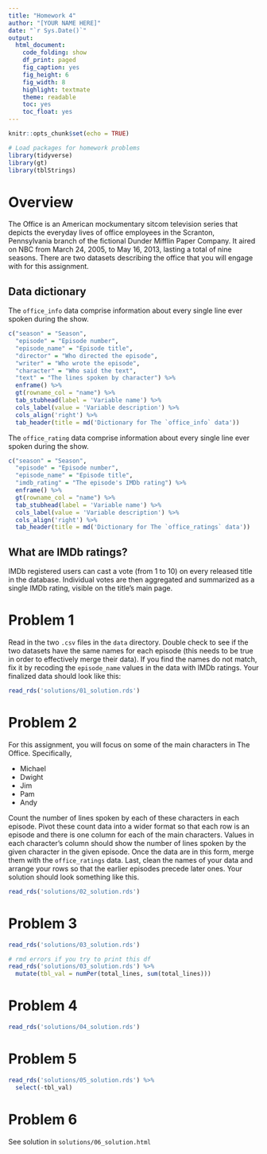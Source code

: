 ```yaml
---
title: "Homework 4"
author: "[YOUR NAME HERE]"
date: "`r Sys.Date()`"
output: 
  html_document:
    code_folding: show
    df_print: paged
    fig_caption: yes
    fig_height: 6
    fig_width: 8
    highlight: textmate
    theme: readable
    toc: yes
    toc_float: yes
---
```


<!-- Feel free to edit theme / highlight in the YAML header above -->

```r

knitr::opts_chunk$set(echo = TRUE)

# Load packages for homework problems
library(tidyverse)
library(gt)
library(tblStrings)

```

# Overview

The Office is an American mockumentary sitcom television series that depicts the everyday lives of office employees in the Scranton, Pennsylvania branch of the fictional Dunder Mifflin Paper Company. It aired on NBC from March 24, 2005, to May 16, 2013, lasting a total of nine seasons. There are two datasets describing the office that you will engage with for this assignment. 

## Data dictionary 

The `office_info` data comprise information about every single line ever spoken during the show. 

```r

c("season" = "Season",
  "episode" = "Episode number",
  "episode_name" = "Episode title",
  "director" = "Who directed the episode",
  "writer" = "Who wrote the episode",
  "character" = "Who said the text",
  "text" = "The lines spoken by character") %>%
  enframe() %>% 
  gt(rowname_col = "name") %>%
  tab_stubhead(label = 'Variable name') %>% 
  cols_label(value = 'Variable description') %>% 
  cols_align('right') %>%
  tab_header(title = md('Dictionary for The `office_info` data'))

```

The `office_rating` data comprise information about every single line ever spoken during the show. 

```r

c("season" = "Season",
  "episode" = "Episode number",
  "episode_name" = "Episode title",
  "imdb_rating" = "The episode's IMDb rating") %>%
  enframe() %>% 
  gt(rowname_col = "name") %>%
  tab_stubhead(label = 'Variable name') %>% 
  cols_label(value = 'Variable description') %>% 
  cols_align('right') %>%
  tab_header(title = md('Dictionary for The `office_ratings` data'))

```

## What are IMDb ratings?

IMDb registered users can cast a vote (from 1 to 10) on every released title in the database. Individual votes are then aggregated and summarized as a single IMDb rating, visible on the title’s main page.

# Problem 1

Read in the two `.csv` files in the `data` directory. Double check to see if the two datasets have the same names for each episode (this needs to be true in order to effectively merge their data). If you find the names do not match, fix it by recoding the `episode_name` values in the data with IMDb ratings. Your finalized data should look like this:

```r

read_rds('solutions/01_solution.rds')

```

# Problem 2

For this assignment, you will focus on some of the main characters in The Office. Specifically, 

- Michael
- Dwight
- Jim
- Pam
- Andy

Count the number of lines spoken by each of these characters in each episode. Pivot these count data into a wider format so that each row is an episode and there is one column for each of the main characters. Values in each character's  column should show the number of lines spoken by the given character in the given episode. Once the data are in this form, merge them with the `office_ratings` data. Last, clean the names of your data and arrange your rows so that the earlier episodes precede later ones. Your solution should look something like this.

```r

read_rds('solutions/02_solution.rds')

```

# Problem 3

```r

read_rds('solutions/03_solution.rds') 

```

```r

# rmd errors if you try to print this df
read_rds('solutions/03_solution.rds') %>% 
  mutate(tbl_val = numPer(total_lines, sum(total_lines)))

```


# Problem 4

```r

read_rds('solutions/04_solution.rds')

```

# Problem 5

```r

read_rds('solutions/05_solution.rds') %>% 
  select(-tbl_val)

```

# Problem 6

See solution in `solutions/06_solution.html`
